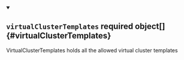 


<details className="config-field" data-expandable="true" open>
<summary>

## `virtualClusterTemplates` <span className="config-field-required" data-required="false">required</span> <span className="config-field-type">object[]</span> <span className="config-field-default"></span> <span className="config-field-enum"></span> {#virtualClusterTemplates}

VirtualClusterTemplates holds all the allowed virtual cluster templates

</summary>

<PartialVirtualClusterTemplatesreference />


</details>
